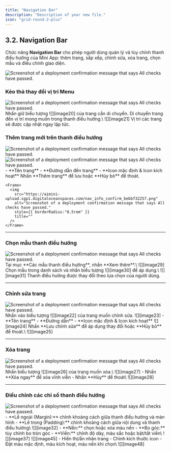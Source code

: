 ```yaml
---
title: "Navigation Bar"
description: "Description of your new file."
icon: "grid-round-2-plus"
---
```


## **3.2. Navigation Bar**

Chức năng **Navigation Bar** cho phép người dùng quản lý và tùy chỉnh thanh điều hướng của Mini App: thêm trang, sắp xếp, chỉnh sửa, xóa
trang, chọn mẫu và điều chỉnh giao diện.

<Frame>
  <img
    src="https://aimini-upload.sgp1.digitaloceanspaces.com/Nav_Settings_5515dc6952.png"
    alt="Screenshot of a deployment confirmation message that says All checks have passed."
    style={{ borderRadius:"0.5rem" }}
    title=""
  />
</Frame>

### Kéo thả thay đổi vị trí Menu

<Frame>
  <img
    src="/general-settings.png"
    alt="Screenshot of a deployment confirmation message that says All checks have passed."
    style={{ borderRadius:"0.5rem" }}
    title=""
  />
</Frame>

<Steps>
  <Step title="Nhấn giữ biểu tượng">
    Nhấn giữ biểu tượng ![][image20] của trang cần di chuyển.
  </Step>
  <Step title="Kéo đến vị trí mong muốn">
    Di chuyển trang đến vị trí mong muốn trong thanh điều hướng.\
    ![][image21]
  </Step>
  <Step title="Hoàn tất sắp xếp">
    Vị trí các trang sẽ được cập nhật ngay lập tức.
  </Step>
</Steps>

### Thêm trang mới trên thanh điều hướng

<Steps>
  <Step title="Nhấn Thêm trang mới">
    <Frame>
      <img
        src="https://aimini-upload.sgp1.digitaloceanspaces.com/nav_add_more_88bee4b6cb.png"
        alt="Screenshot of a deployment confirmation message that says All checks have passed."
        style={{ borderRadius:"0.5rem" }}
        title=""
      />
    </Frame>
  </Step>
  <Step title="Nhập thông tin trang">
    <Frame>
      <img
        src="https://aimini-upload.sgp1.digitaloceanspaces.com/nav_info_08bf00dfbe.png"
        alt="Screenshot of a deployment confirmation message that says All checks have passed."
        style={{ borderRadius:"0.5rem" }}
        title=""
      />
    </Frame>
    - **Tên trang**
    - **Đường dẫn đến trang**
    - **Icon mặc định & Icon kích hoạt**
  </Step>
  <Step title="Xác nhận thêm trang">
    Nhấn **Thêm trang** để lưu hoặc **Hủy bỏ** để thoát.

    <Frame>
      <img
        src="https://aimini-upload.sgp1.digitaloceanspaces.com/nav_info_confirm_bebbf32257.png"
        alt="Screenshot of a deployment confirmation message that says All checks have passed."
        style={{ borderRadius:"0.5rem" }}
        title=""
      />
    </Frame>
  </Step>
</Steps>

---

### Chọn mẫu thanh điều hướng

<Frame>
  <img
    src="/general-settings.png"
    alt="Screenshot of a deployment confirmation message that says All checks have passed."
    style={{ borderRadius:"0.5rem" }}
    title=""
  />
</Frame>

<Steps>
  <Step title="Mở danh sách mẫu">
    Tại mục **Các mẫu thanh điều hướng**, nhấn **Xem thêm**.\
    ![][image29]
  </Step>
  <Step title="Chọn mẫu mong muốn">
    Chọn mẫu trong danh sách và nhấn biểu tượng ![][image30] để áp dụng.\
    ![][image31]
  </Step>
  <Step title="Hoàn tất">
    Thanh điều hướng được thay đổi theo lựa chọn của người dùng.
  </Step>
</Steps>

---

### Chỉnh sửa trang

<Frame>
  <img
    src="/general-settings.png"
    alt="Screenshot of a deployment confirmation message that says All checks have passed."
    style={{ borderRadius:"0.5rem" }}
    title=""
  />
</Frame>

<Steps>
  <Step title="Chọn biểu tượng chỉnh sửa">
    Nhấn vào biểu tượng ![][image22] của trang muốn chỉnh sửa.
    ![][image23]
  </Step>
  <Step title="Nhập dữ liệu mới">
    - **Tên trang**
    - **Đường dẫn**
    - **Icon mặc định & Icon kích hoạt**
      ![][image24]
  </Step>
  <Step title="Lưu hoặc hủy thao tác">
    Nhấn **Lưu chỉnh sửa** để áp dụng thay đổi hoặc **Hủy bỏ** để thoát.\
    ![][image25]
  </Step>
</Steps>

---

### Xóa trang

<Frame>
  <img
    src="/general-settings.png"
    alt="Screenshot of a deployment confirmation message that says All checks have passed."
    style={{ borderRadius:"0.5rem" }}
    title=""
  />
</Frame>

<Steps>
  <Step title="Chọn biểu tượng Xóa">
    Nhấn biểu tượng ![][image26] của trang muốn xóa.\
    ![][image27]
  </Step>
  <Step title="Xác nhận thao tác">
    - Nhấn **Xóa ngay** để xóa vĩnh viễn
    - Nhấn **Hủy** để thoát\
      ![][image28]
  </Step>
</Steps>

---

### Điều chỉnh các chỉ số thanh điều hướng

<Frame>
  <img
    src="/general-settings.png"
    alt="Screenshot of a deployment confirmation message that says All checks have passed."
    style={{ borderRadius:"0.5rem" }}
    title=""
  />
</Frame>

<Steps>
  <Step title="Thiết lập khoảng cách (Margin & Padding)">
    - **Lề ngoài (Margin):** chỉnh khoảng cách giữa thanh điều hướng và màn hình
    - **Lề trong (Padding):** chỉnh khoảng cách giữa nội dung và thanh điều hướng\
      ![][image32]
  </Step>
  <Step title="Tùy chỉnh phong cách">
    - **Nền:** chọn hoặc xóa màu nền
    - **Bo góc:** tùy chỉnh bo tròn góc
    - **Viền:** chỉnh độ dày, màu sắc hoặc bật/tắt viền\
      ![][image37] ![][image45]
  </Step>
  <Step title="Điều chỉnh tổng quan">
    - Hiển thị/ẩn nhãn trang
    - Chỉnh kích thước icon
    - Đặt màu mặc định, màu kích hoạt, màu nền khi chọn\
      ![][image48]
  </Step>
</Steps>